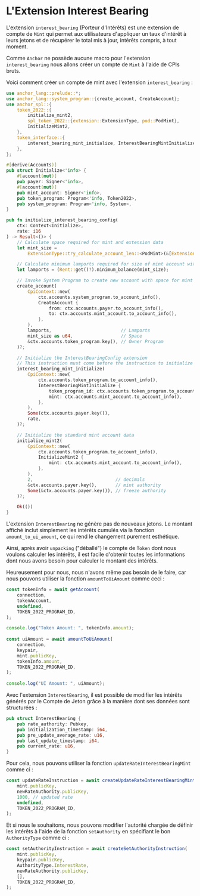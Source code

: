 
# L'Extension Interest Bearing

L'extension `interest_bearing` (Porteur d'Intérêts) est une extension de compte de `Mint` qui permet aux utilisateurs d'appliquer un taux d'intérêt à leurs jetons et de récupérer le total mis à jour, intérêts compris, à tout moment.

<ArticleSection name="Initialisation du Compte de Mint" id="initializing-the-mint-account" level="h2" />

Comme `Anchor` ne possède aucune macro pour l'extension `interest_bearing` nous allons créer un compte de `Mint` à l'aide de CPIs bruts.

Voici comment créer un compte de mint avec l'extension `interest_bearing` :

```rust
use anchor_lang::prelude::*;
use anchor_lang::system_program::{create_account, CreateAccount};
use anchor_spl::{
    token_2022::{
        initialize_mint2,
        spl_token_2022::{extension::ExtensionType, pod::PodMint},
        InitializeMint2,
    },
    token_interface::{
        interest_bearing_mint_initialize, InterestBearingMintInitialize, Mint, Token2022,
    },
};

#[derive(Accounts)]
pub struct Initialize<'info> {
    #[account(mut)]
    pub payer: Signer<'info>,
    #[account(mut)]
    pub mint_account: Signer<'info>,
    pub token_program: Program<'info, Token2022>,
    pub system_program: Program<'info, System>,
}

pub fn initialize_interest_bearing_config(
    ctx: Context<Initialize>,
    rate: i16
) -> Result<()> {
    // Calculate space required for mint and extension data
    let mint_size =
        ExtensionType::try_calculate_account_len::<PodMint>(&[ExtensionType::TransferFeeConfig])?;

    // Calculate minimum lamports required for size of mint account with extensions
    let lamports = (Rent::get()?).minimum_balance(mint_size);

    // Invoke System Program to create new account with space for mint and extension data
    create_account(
        CpiContext::new(
            ctx.accounts.system_program.to_account_info(),
            CreateAccount {
                from: ctx.accounts.payer.to_account_info(),
                to: ctx.accounts.mint_account.to_account_info(),
            },
        ),
        lamports,                          // Lamports
        mint_size as u64,                  // Space
        &ctx.accounts.token_program.key(), // Owner Program
    )?;

    // Initialize the InterestBearingConfig extension
    // This instruction must come before the instruction to initialize the mint data
    interest_bearing_mint_initialize(
        CpiContext::new(
            ctx.accounts.token_program.to_account_info(),
            InterestBearingMintInitialize {
                token_program_id: ctx.accounts.token_program.to_account_info(),
                mint: ctx.accounts.mint_account.to_account_info(),
            },
        ),
        Some(ctx.accounts.payer.key()),
        rate,
    )?;

    // Initialize the standard mint account data
    initialize_mint2(
        CpiContext::new(
            ctx.accounts.token_program.to_account_info(),
            InitializeMint2 {
                mint: ctx.accounts.mint_account.to_account_info(),
            },
        ),
        2,                               // decimals
        &ctx.accounts.payer.key(),       // mint authority
        Some(&ctx.accounts.payer.key()), // freeze authority
    )?;

    Ok(())
}
```

<ArticleSection name="Calcul des Intérêts" id="calculating-the-interest" level="h2" />

L'extension `InterestBearing` ne génère pas de nouveaux jetons. Le montant affiché inclut simplement les intérêts cumulés via la fonction `amount_to_ui_amount`, ce qui rend le changement purement esthétique. 

Ainsi, après avoir `unpacking` ("déballé") le compte de `Token` dont nous voulons calculer les intérêts, il est facile d'obtenir toutes les informations dont nous avons besoin pour calculer le montant des intérêts.

Heureusement pour nous, nous n'avons même pas besoin de le faire, car nous pouvons utiliser la fonction `amountToUiAmount` comme ceci :

```ts
const tokenInfo = await getAccount(
    connection,
    tokenAccount,
    undefined,
    TOKEN_2022_PROGRAM_ID,
);

console.log("Token Amount: ", tokenInfo.amount);
    
const uiAmount = await amountToUiAmount(
    connection,
    keypair,
    mint.publicKey,
    tokenInfo.amount,
    TOKEN_2022_PROGRAM_ID,
);
    
console.log("UI Amount: ", uiAmount);
```

<ArticleSection name="Mettre à Jour l'Extension Interest Bearing" id="updating-the-interest-bearing-extension" level="h2" />

Avec l'extension `InterestBearing`, il est possible de modifier les intérêts générés par le Compte de Jeton grâce à la manière dont ses données sont structurées :

```rust
pub struct InterestBearing {
    pub rate_authority: Pubkey,
    pub initialization_timestamp: i64,
    pub pre_update_average_rate: u16,
    pub last_update_timestamp: i64,
    pub current_rate: u16,
}
```

Pour cela, nous pouvons utiliser la fonction `updateRateInterestBearingMint` comme ci : 

```ts
const updateRateInstruction = await createUpdateRateInterestBearingMintInstruction(
    mint.publicKey,
    newRateAuthority.publicKey,
    1000, // updated rate
    undefined,
    TOKEN_2022_PROGRAM_ID,
);
```

Et si nous le souhaitons, nous pouvons modifier l'autorité chargée de définir les intérêts à l'aide de la fonction `setAuthority` en spécifiant le bon `AuthorityType` comme ci :

```ts
const setAuthorityInstruction = await createSetAuthorityInstruction(
    mint.publicKey,
    keypair.publicKey,
    AuthorityType.InterestRate,
    newRateAuthority.publicKey,
    [],
    TOKEN_2022_PROGRAM_ID,
);
```
